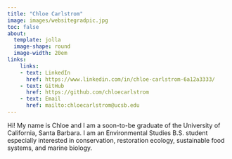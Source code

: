 ```yaml
---
title: "Chloe Carlstrom"
image: images/websitegradpic.jpg
toc: false
about: 
  template: jolla
  image-shape: round
  image-width: 20em
links: 
    links:
    - text: LinkedIn
      href: https://www.linkedin.com/in/chloe-carlstrom-6a12a3333/
    - text: GitHub
      href: https://github.com/chloecarlstrom
    - text: Email
      href: mailto:chloecarlstrom@ucsb.edu
---
```


Hi! My name is Chloe and I am a soon-to-be graduate of the University of California, Santa Barbara. I am an Environmental Studies B.S. student especially interested in conservation, restoration ecology, sustainable food systems, and marine biology.
